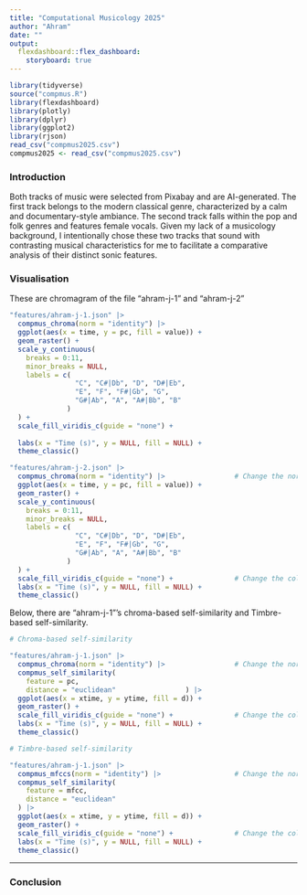 ```yaml
---
title: "Computational Musicology 2025"
author: "Ahram"
date: ""
output: 
  flexdashboard::flex_dashboard:
    storyboard: true
---
```


```r
library(tidyverse)
source("compmus.R")
library(flexdashboard)
library(plotly)
library(dplyr)
library(ggplot2) 
library(rjson)
read_csv("compmus2025.csv")
compmus2025 <- read_csv("compmus2025.csv")
```

### Introduction

Both tracks of music were selected from Pixabay and are AI-generated. The first track belongs to the modern classical genre, characterized by a calm and documentary-style ambiance. The second track falls within the pop and folk genres and features female vocals. Given my lack of a musicology background, I intentionally chose these two tracks that sound with contrasting musical characteristics for me to facilitate a comparative analysis of their distinct sonic features.

### Visualisation

These are chromagram of the file "ahram-j-1" and "ahram-j-2"

```r
"features/ahram-j-1.json" |>                          
  compmus_chroma(norm = "identity") |>                
  ggplot(aes(x = time, y = pc, fill = value)) + 
  geom_raster() +
  scale_y_continuous(
    breaks = 0:11,
    minor_breaks = NULL,
    labels = c(
                "C", "C#|Db", "D", "D#|Eb",
                "E", "F", "F#|Gb", "G",
                "G#|Ab", "A", "A#|Bb", "B"
              )
  ) +
  scale_fill_viridis_c(guide = "none") +              
  
  labs(x = "Time (s)", y = NULL, fill = NULL) +
  theme_classic() 

"features/ahram-j-2.json" |>   
  compmus_chroma(norm = "identity") |>                 # Change the norm
  ggplot(aes(x = time, y = pc, fill = value)) + 
  geom_raster() +
  scale_y_continuous(
    breaks = 0:11,
    minor_breaks = NULL,
    labels = c(
                "C", "C#|Db", "D", "D#|Eb",
                "E", "F", "F#|Gb", "G",
                "G#|Ab", "A", "A#|Bb", "B"
              )
  ) +
  scale_fill_viridis_c(guide = "none") +               # Change the colours?
  labs(x = "Time (s)", y = NULL, fill = NULL) +
  theme_classic()     
```

Below, there are "ahram-j-1"'s chroma-based self-similarity and Timbre-based self-similarity.

```r
# Chroma-based self-similarity

"features/ahram-j-1.json" |>                        
  compmus_chroma(norm = "identity") |>                 # Change the norm
  compmus_self_similarity(
    feature = pc,
    distance = "euclidean"                 ) |>   
  ggplot(aes(x = xtime, y = ytime, fill = d)) + 
  geom_raster() +
  scale_fill_viridis_c(guide = "none") +               # Change the colours?
  labs(x = "Time (s)", y = NULL, fill = NULL) +
  theme_classic()                                      

# Timbre-based self-similarity

"features/ahram-j-1.json" |>                          
  compmus_mfccs(norm = "identity") |>                  # Change the norm
  compmus_self_similarity(
    feature = mfcc,
    distance = "euclidean"       
  ) |>   
  ggplot(aes(x = xtime, y = ytime, fill = d)) + 
  geom_raster() +
  scale_fill_viridis_c(guide = "none") +               # Change the colours?
  labs(x = "Time (s)", y = NULL, fill = NULL) +
  theme_classic()                                     
```

------------------------------------------------------------------------

### Conclusion

```r


```
